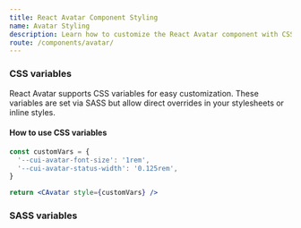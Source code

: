 ```yaml
---
title: React Avatar Component Styling
name: Avatar Styling
description: Learn how to customize the React Avatar component with CSS classes, variables, and SASS for flexible styling and seamless integration into your design.
route: /components/avatar/
---
```


### CSS variables

React Avatar supports CSS variables for easy customization. These variables are set via SASS but allow direct overrides in your stylesheets or inline styles.

<ScssDocs file="_avatar.scss" capture="avatar-css-vars" />

#### How to use CSS variables

```jsx
const customVars = {
  '--cui-avatar-font-size': '1rem',
  '--cui-avatar-status-width': '0.125rem',
}

return <CAvatar style={customVars} />
```

### SASS variables

<ScssDocs file="_variables.scss" capture="avatar-variables" />
